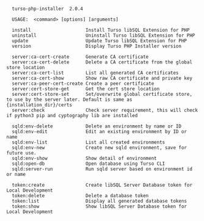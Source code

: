 ```shell $ turso-php-installer
  turso-php-installer  2.0.4

  USAGE:  <command> [options] [arguments]

  install                    Install Turso libSQL Extension for PHP
  uninstall                  Uninstall Turso libSQL Extension for PHP
  update                     Update Turso libSQL Extension for PHP
  version                    Display Turso PHP Installer version

  server:ca-cert-create      Generate CA certificate
  server:ca-cert-delete      Delete a CA certificate from the global store location
  server:ca-cert-list        List all generated CA certificates
  server:ca-cert-show        Show raw CA certificate and private key
  server:ca-peer-cert-create Create a peer certificate
  server:cert-store-get      Get the cert store location
  server:cert-store-set      Set/overwrite global certificate store, to use by the server later. Default is same as {installation_dir}/certs
  server:check               Check server requirement, this will check if python3 pip and cyptography lib are installed

  sqld:env-delete            Delete an environment by name or ID
  sqld:env-edit              Edit an existing environment by ID or name
  sqld:env-list              List all created environments
  sqld:env-new               Create new sqld environment, save for future use.
  sqld:env-show              Show detail of environment
  sqld:open-db               Open database using Turso CLI
  sqld:server-run            Run sqld server based on environment id or name

  token:create               Create libSQL Server Database token for Local Development
  token:delete               Delete a database token
  token:list                 Display all generated database tokens
  token:show                 Show libSQL Server Database token for Local Development

```